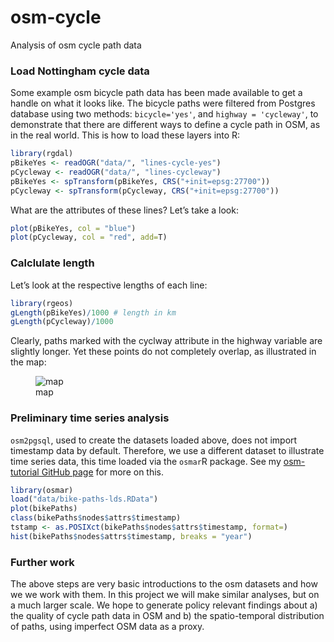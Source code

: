 osm-cycle
=========

Analysis of osm cycle path data

### Load Nottingham cycle data

Some example osm bicycle path data has been made available to get 
a handle on what it looks like. 
The bicycle paths were filtered from Postgres database using two 
methods: `bicycle='yes'`, and `highway = 'cycleway'`, to 
demonstrate that there are different ways to define a cycle path in OSM, 
as in the real world. This is how to load these layers into R:

```r
library(rgdal)
pBikeYes <- readOGR("data/", "lines-cycle-yes")
pCycleway <- readOGR("data/", "lines-cycleway")
pBikeYes <- spTransform(pBikeYes, CRS("+init=epsg:27700"))
pCycleway <- spTransform(pCycleway, CRS("+init=epsg:27700"))
```

What are the attributes of these lines?
Let's take a look:

```r
plot(pBikeYes, col = "blue")
plot(pCycleway, col = "red", add=T)
```

### Calclulate length
Let's look at the respective lengths of each line:

```r
library(rgeos)
gLength(pBikeYes)/1000 # length in km
gLength(pCycleway)/1000
```

Clearly, paths marked with the cyclway attribute in the highway variable
are slightly longer. Yet these points do not completely overlap, 
as illustrated in the map:

![map](figure/notts-cw.png)

### Preliminary time series analysis

`osm2pgsql`, used to create the datasets loaded above, does not import timestamp data by default. Therefore, we use a different dataset to illustrate
time series data, this time loaded via the `osmar`R package.
See my [osm-tutorial GitHub page](https://github.com/Robinlovelace/osm-tutorial) 
for more on this.

```r
library(osmar)
load("data/bike-paths-lds.RData")
plot(bikePaths)
class(bikePaths$nodes$attrs$timestamp)
tstamp <- as.POSIXct(bikePaths$nodes$attrs$timestamp, format=)
hist(bikePaths$nodes$attrs$timestamp, breaks = "year")
```

### Further work

The above steps are very basic introductions to the osm datasets and how we we
work with them. In this project we will make similar analyses, but 
on a much larger scale. We hope to generate policy relevant findings 
about a) the quality of cycle path data in OSM and b) the spatio-temporal
distribution of paths, using imperfect OSM data as a proxy.



